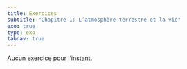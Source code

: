```yaml
---
title: Exercices
subtitle: "Chapitre 1: L’atmosphère terrestre et la vie"
exo: true
type: exo
tabnav: true
---
```

 Aucun exercice pour l'instant.